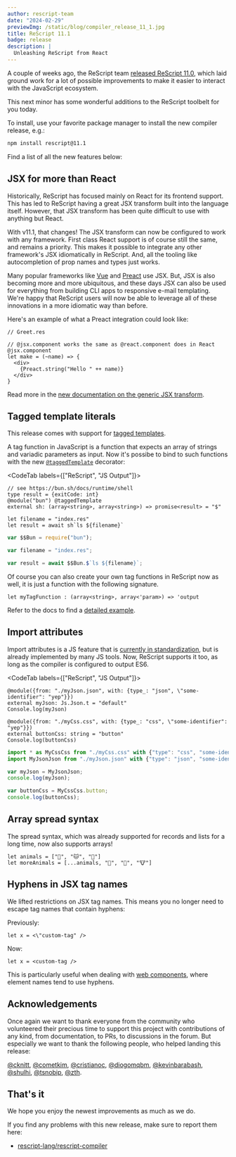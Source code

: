 ```yaml
---
author: rescript-team
date: "2024-02-29"
previewImg: /static/blog/compiler_release_11_1.jpg
title: ReScript 11.1
badge: release
description: |
  Unleashing ReScript from React
---
```


A couple of weeks ago, the ReScript team [released ReScript 11.0](/blog/release-11-0-0), which laid ground work for a lot of possible improvements to make it easier to interact with the JavaScript ecosystem.

This next minor has some wonderful additions to the ReScript toolbelt for you today.

To install, use your favorite package manager to install the new compiler release, e.g.:

```sh
npm install rescript@11.1
```

Find a list of all the new features below:

## JSX for more than React

Historically, ReScript has focused mainly on React for its frontend support. This has led to ReScript having a great JSX transform built into the language itself. However, that JSX transform has been quite difficult to use with anything but React. 

With v11.1, that changes! The JSX transform can now be configured to work with any framework. First class React support is of course still the same, and remains a priority. This makes it possible to integrate any other framework's JSX idiomatically in ReScript. And, all the tooling like autocompletion of prop names and types just works.

Many popular frameworks like [Vue](https://vuejs.org/) and [Preact](https://preactjs.com/) use JSX. But, JSX is also becoming more and more ubiquitous, and these days JSX can also be used for everything from building CLI apps to responsive e-mail templating. We're happy that ReScript users will now be able to leverage all of these innovations in a more idiomatic way than before.

Here's an example of what a Preact integration could look like:

```rescript
// Greet.res

// @jsx.component works the same as @react.component does in React
@jsx.component
let make = (~name) => {
  <div>
    {Preact.string("Hello " ++ name)}
  </div>
}
```

Read more in the [new documentation on the generic JSX transform](/docs/manual/latest/jsx#generic-jsx-transform-jsx-beyond-react-experimental).

## Tagged template literals

This release comes with support for [tagged templates](https://developer.mozilla.org/en-US/docs/Web/JavaScript/Reference/Template_literals#tagged_templates).

A tag function in JavaScript is a function that expects an array of strings and variadic parameters as input. Now it's possibe to bind to such functions with the new [`@taggedTemplate`](/syntax-lookup#taggedTemplate-decorator) decorator:

<CodeTab labels={["ReScript", "JS Output"]}>

```rescript
// see https://bun.sh/docs/runtime/shell
type result = {exitCode: int}
@module("bun") @taggedTemplate
external sh: (array<string>, array<string>) => promise<result> = "$"

let filename = "index.res"
let result = await sh`ls ${filename}`
```
```js
var $$Bun = require("bun");

var filename = "index.res";

var result = await $$Bun.$`ls ${filename}`;
```

</CodeTab>


Of course you can also create your own tag functions in ReScript now as well, it is just a function with the following signature.

```rescript
let myTagFunction : (array<string>, array<'param>) => 'output
```

Refer to the docs to find a [detailed example](/docs/manual/latest/tagged-templates).

## Import attributes

Import attributes is a JS feature that is [currently in standardization](https://github.com/tc39/proposal-import-attributes), but is already implemented by many JS tools. Now, ReScript supports it too, as long as the compiler is configured to output ES6.

<CodeTab labels={["ReScript", "JS Output"]}>

```res
@module({from: "./myJson.json", with: {type_: "json", \"some-identifier": "yep"}})
external myJson: Js.Json.t = "default"
Console.log(myJson)

@module({from: "./myCss.css", with: {type_: "css", \"some-identifier": "yep"}})
external buttonCss: string = "button"
Console.log(buttonCss)
```
```js
import * as MyCssCss from "./myCss.css" with {"type": "css", "some-identifier": "yep"};
import MyJsonJson from "./myJson.json" with {"type": "json", "some-identifier": "yep"};

var myJson = MyJsonJson;
console.log(myJson);

var buttonCss = MyCssCss.button;
console.log(buttonCss);
```
</CodeTab>

## Array spread syntax

The spread syntax, which was already supported for records and lists for a long time, now also supports arrays!

```rescript
let animals = ["🐶", "🐱", "🐷"]
let moreAnimals = [...animals, "🐔", "🐴", "🐮"]
````

## Hyphens in JSX tag names

We lifted restrictions on JSX tag names. This means you no longer need to escape tag names that contain hyphens:

Previously:

```rescript
let x = <\"custom-tag" />
```

Now:

```rescript
let x = <custom-tag />
```

This is particularly useful when dealing with [web components](https://developer.mozilla.org/en-US/docs/Web/API/Web_components), where element names tend to use hyphens.

## Acknowledgements

Once again we want to thank everyone from the community who volunteered their precious time to support this project with contributions of any kind, from documentation, to PRs, to discussions in the forum. But especially we want to thank the following people, who helped landing this release:

[@cknitt](https://github.com/cknitt), [@cometkim](https://github.com/cometkim), [@cristianoc](https://github.com/cristianoc), [@diogomqbm](https://github.com/diogomqbm), [@kevinbarabash](https://github.com/kevinbarabash), [@shulhi](https://github.com/shulhi), [@tsnobip](https://github.com/tsnobip), [@zth](https://github.com/zth).

## That's it

We hope you enjoy the newest improvements as much as we do.

If you find any problems with this new release, make sure to report them here:

- [rescript-lang/rescript-compiler](https://github.com/rescript-lang/rescript-compiler/issues/new/choose)
